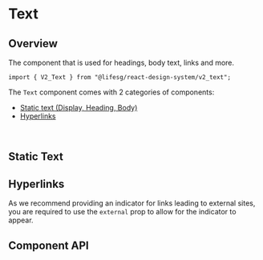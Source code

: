 
<Meta title="General/Text/Introduction" />

# Text

## Overview

The component that is used for headings, body text, links and more.

```tsx
import { V2_Text } from "@lifesg/react-design-system/v2_text";
```

The `Text` component comes with 2 categories of components:

-   [Static text (Display, Heading, Body)](#static-text)
-   [Hyperlinks](#hyperlinks)

<br />

## Static Text

<Story of={TextStories.Styles} />

## Hyperlinks

<Canvas of={TextStories.Hyperlinks} />

As we recommend providing an indicator for links leading to external sites, you are required to use the `external` prop to allow for the indicator to appear.

<Canvas of={TextStories.ExternalHyperlinks} />

## Component API

<PropsTable />
